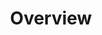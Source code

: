 ---
id: overview
title: Overview
slug: end-user/overview
description: 'Learn about the main topics covered by the Visual KPI End User section.'
tags: []
---
